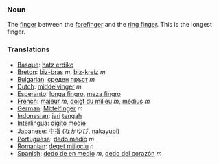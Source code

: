 ===Noun===

The [[finger]] between the [[forefinger]] and the [[ring finger]]. This is the longest finger.

===Translations===
*[[Basque]]: [[hatz erdiko]]
*[[Breton]]: [[biz-bras]] ''m'', [[biz-kreiz]] ''m''
*[[Bulgarian]]: [[среден]] [[пръст]] ''m''
*[[Dutch]]: [[middelvinger]] ''m''
*[[Esperanto]]: [[longa fingro]], [[meza fingro]]
*[[French]]: [[majeur]] ''m'', [[doigt du milieu]] ''m'', [[médius]] ''m''
*[[German]]: [[Mittelfinger]] ''m''
*[[Indonesian]]: [[jari]] [[tengah]]
*[[Interlingua]]: [[digito medie]]
*[[Japanese]]: [[中指]] (なかゆび, nakayubi)
*[[Portuguese]]: [[dedo médio]] ''m''
*[[Romanian]]: [[deget mijlociu]] ''n''
*[[Spanish]]: [[dedo de en medio]] ''m'', [[dedo del corazón]] ''m''